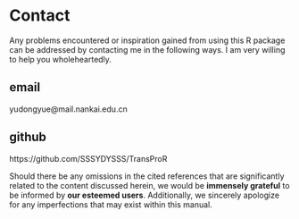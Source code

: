 # Contact

Any problems encountered or inspiration gained from using this R package can be addressed by contacting me in the following ways. I am very willing to help you wholeheartedly.

::: {.panel-tabset}

## email
yudongyue@mail.nankai.edu.cn

## github
https://github.com/SSSYDYSSS/TransProR

:::



::: {.callout-note}
Should there be any omissions in the cited references that are significantly related to the content discussed herein, we would be **immensely grateful** to be informed by **our esteemed users**. Additionally, we sincerely apologize for any imperfections that may exist within this manual.
:::